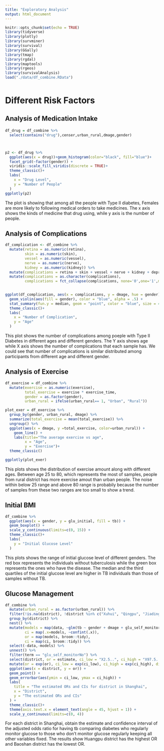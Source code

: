 ```yaml
---
title: "Exploratory Analysis"
output: html_document
---
```


```r
knitr::opts_chunk$set(echo = TRUE)
library(tidyverse)
library(plotly)
library(survminer)
library(survival)
library(GGally)
library(tmap)
library(rgdal)
library(maptools)
library(rgeos)
library(survivalAnalysis)
load("./data/df_combine.RData")

```

<div style="margin-bottom:50px;">
</div>

# Different Risk Factors {.tabset .tabset-fade .tabset-pills}

<div style="margin-bottom:30px;">
</div>

## Analysis of Medication Intake

<div style="margin-bottom:20px;">
</div>

```r
df_drug = df_combine %>% 
  select(contains("drug"),censer,urban_rural,dmage,gender) 



p2 <- df_drug %>% 
  ggplot(aes(x = drug))+geom_histogram(color="black", fill="blue")+
  facet_grid(~factor(gender)) + 
  viridis::scale_fill_viridis(discrete = TRUE)+
  theme_classic()+
  labs(
    x = "Drug Level",
    y = "Number of People"
  )
ggplotly(p2)
```

The plot is showing that among all the people with Type II diabetes, Females are more likely to following medical orders to take medicines. The x axis shows the kinds of medicine that drug using, while y axis is the number of people. 

## Analysis of Complications
```r
df_complication <- df_combine %>% 
  mutate(retina = as.numeric(retina),
         skin = as.numeric(skin),
         vessel = as.numeric(vessel),
         nerve = as.numeric(nerve),
         kidney = as.numeric(kidney)) %>% 
  mutate(complications = retina + skin + vessel + nerve + kidney + depression) %>%
  mutate(complications = as.character(complications),
         complications = fct_collapse(complications, none='0',one='1',more_than_two= as.character(c(2:6))))
  

ggplot(df_complication, aes(x = complications, y = dmage, hue = gender)) + 
  geom_violin(aes(fill = gender), color = "blue", alpha = .5) + 
  stat_summary(fun.y = median, geom = "point", color = "blue", size = 4) +
  theme_classic()+
  labs(
    x = "Number of Complication",
    y = "Age"
  )
```

This plot shows the number of complications among poeple with Type II Diabetes in different ages and different genders. The Y axis shows age while X axis shows the number of complications that each sample has. We could see that number of complications is similar distributed among participants from different age and different gender. 

## Analysis of Exercise

```r
df_exercise = df_combine %>% 
  mutate(exercise = as.numeric(exercise),
         total_exercise = exercise * exercise_time,
         gender = as.factor(gender),
         urban_rural = ifelse(urban_rural== 1, "Urban", "Rural"))

plot_exer = df_exercise %>% 
  group_by(gender, urban_rural, dmage) %>% 
  summarize(total_exercise = mean(total_exercise)) %>% 
  ungroup() %>% 
  ggplot(aes(x = dmage, y =total_exercise, color=urban_rural)) +
    geom_line() +
    labs(title="The average exercise vs age",
         x = "Age",
         y = "Exercise")+
  theme_classic() 

ggplotly(plot_exer) 
```

This plots shows the distribution of exercise amount along with different ages. Between age 25 to 80, which represents the most of samples, people from rural district has more exercise amout than urban people. The noise within below 25 range and above 80 range is probabily because the number of samples from these two ranges are too small to show a trend. 

## Initial BMI

```r
df_combine %>% 
  ggplot(aes(x = gender, y = glu_initial, fill = tb)) +
  geom_boxplot() +
  scale_y_continuous(limits=c(0, 15)) +
  theme_classic()+
  labs(
    y = "Initial Glucose Level"
  )
```

This plots shows the range of initial glucose level of different genders. The red box represents the individuals without tuberculosis while the green box represents the ones who have the disease. The median and the third quartiles of the initial glucose level are higher in TB individuals than those of samples without TB.

## Glucose Management

```r
df_combine %>% 
  mutate(urban_rural = as.factor(urban_rural)) %>% 
  filter(!is.na(district), !district %in% c("Xuhui", "Qingpu", "Jiading")) %>% 
  group_by(district) %>% 
  nest() %>% 
  mutate(models = map(data, ~glm(tb ~ gender + dmage + glu_self_monitor, data = .x, family = binomial())),
         ci = map(.x=models, ~confint(.x)),
         or = map(models, broom::tidy),
         ci = map(ci, broom::tidy)) %>% 
  select(-data,-models) %>% 
  unnest() %>% 
  filter(term == "glu_self_monitorNo") %>% 
  select(district, or = estimate, ci_low = "X2.5..", ci_high = "X97.5..") %>% 
  mutate(or = exp(or), ci_low = exp(ci_low), ci_high = exp(ci_high), district = fct_reorder(district, or)) %>% 
  ggplot(aes(x = district, y = or)) + 
  geom_point() + 
  geom_errorbar(aes(ymin = ci_low, ymax = ci_high)) +
  labs(
    title = "The estimated ORs and CIs for district in Shanghai",
    x = "District",
    y = "The estimated ORs and CIs"
  ) +
  theme_classic()+
  theme(axis.text.x = element_text(angle = 45, hjust = 1)) +
  scale_y_continuous(limits=c(0, 4))
```

For each district in Shanghai, obtain the estimate and confidence interval of the adjusted odds ratio for having tb comparing diabetes who regularly monitor glucose to those who don't monitor glucose regularly keeping all other variables fixed. The results show Huangpu district has the highest OR and Baoshan district has the lowest OR.

